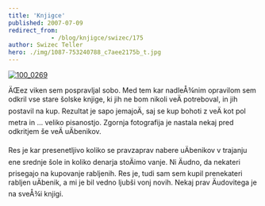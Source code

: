 ```yaml
---
title: 'Knjigce'
published: 2007-07-09
redirect_from: 
            - /blog/knjigce/swizec/175
author: Swizec Teller
hero: ./img/1087-753240788_c7aee2175b_t.jpg
---
```

[![100_0269](./img/1087-753240788_c7aee2175b_t.jpg)](http://www.flickr.com/photos/swiz/753240788/ "Photo Sharing")

ÄŒez viken sem pospravljal sobo. Med tem kar nadleÅ¾nim opravilom sem odkril vse stare šolske knjige, ki jih ne bom nikoli veÄ potreboval, in jih postavil na kup. Rezultat je sapo jemajoÄ, saj se kup bohoti z veÄ kot pol metra in ... veliko pisanostjo. Zgornja fotografija je nastala nekaj pred odkritjem še veÄ uÄbenikov.

Res je kar presenetljivo koliko se pravzaprav nabere uÄbenikov v trajanju ene srednje šole in koliko denarja stoÄimo vanje. Ni Äudno, da nekateri prisegajo na kupovanje rabljenih. Res je, tudi sam sem kupil prenekateri rabljen uÄbenik, a mi je bil vedno ljubši vonj novih. Nekaj prav Äudovitega je na sveÅ¾i knjigi.